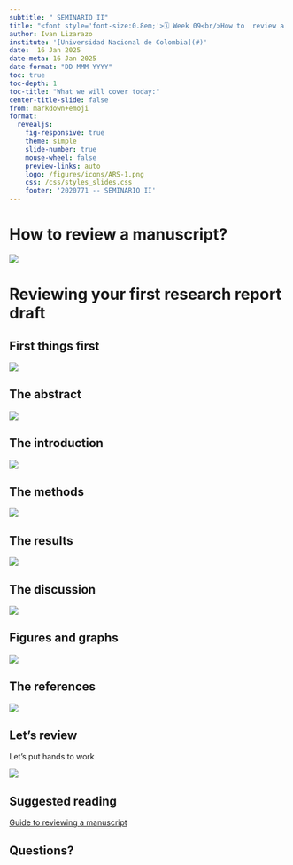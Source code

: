 ```yaml
---
subtitle: " SEMINARIO II"
title: "<font style='font-size:0.8em;'>🗓️ Week 09<br/>How to  review a   manuscript?</font>"
author: Ivan Lizarazo
institute: '[Universidad Nacional de Colombia](#)'
date:  16 Jan 2025
date-meta: 16 Jan 2025
date-format: "DD MMM YYYY"
toc: true
toc-depth: 1
toc-title: "What we will cover today:"
center-title-slide: false
from: markdown+emoji
format:
  revealjs: 
    fig-responsive: true
    theme: simple
    slide-number: true
    mouse-wheel: false
    preview-links: auto
    logo: /figures/icons/ARS-1.png
    css: /css/styles_slides.css
    footer: '2020771 -- SEMINARIO II'
---
```


# How to review a manuscript?

![](figs/guide.png)


# Reviewing your first research report draft

## First things first

![](figs/1.png)


## The abstract

![](figs/2.png)


## The introduction

![](figs/3.png)


## The methods

![](figs/4.png)

## The results

![](figs/5.png)

## The discussion

![](figs/6.png)

## Figures and graphs

![](figs/7.png)

## The references

![](figs/8.png)

## Let's review

Let's put hands to work

![](figs/work.png)



## Suggested reading

[Guide to reviewing a manuscript](https://tech.snmjournals.org/content/jnmt/34/2/92.full.pdf)

## Questions?


